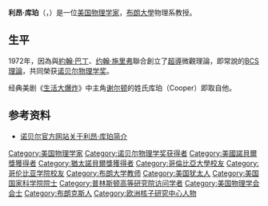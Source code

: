 {{NoteTA
|G1=物理學
}}
{{Infobox scientist
|name = 利昂·库珀{{Nobel icon|1972年诺贝尔物理学奖|诺贝尔物理学奖}}<br>Leon N Cooper 
|image = Nobel Laureate Leon Cooper in 2007.jpg
|caption = 2007年的库珀
|image_size =
|birth_date = {{birth date and age|1930|2|28}}
|birth_place = {{USA}}[[纽约市|纽约市]][[布朗克斯|布朗克斯]]
|residence = {{USA}}
|nationality = {{USA}}
|field = [[物理|物理]]
|alma_mater = [[哥伦比亚大学|哥伦比亚大学]]
|work_institution = [[布朗大学|布朗大学]]
|doctoral_advisor = Robert Serber
|doctoral_students= Elie Bienenstock<br>Paul Munro<br>Nathan Intrator<br>Omer Artun<br>Michael Perrone<br>Alan Saul	
|known_for = [[超导|超导]]<br>[[库珀对|库珀对]] 
|prizes = [[File:Nobel_prize_medal.svg|20px]] {{nowrap|[[诺贝尔物理学奖|诺贝尔物理学奖]]（1972年）<br>[[康斯托克物理学奖|康斯托克物理学奖]]（1968）}}
}}

'''利昂·库珀'''（{{lang-en|Leon Cooper}}，{{bd|1930年|2月28日||}}）是一位[[美国|美国]][[物理学家|物理学家]]，[[布朗大學|布朗大學]]物理系教授。

==生平==
1972年，因為與[[約翰·巴丁|約翰·巴丁]]、[[约翰·施里弗|约翰·施里弗]]聯合創立了[[超導|超導]]微觀理論，即常說的[[BCS理論|BCS理論]]，共同榮获[[诺贝尔物理学奖|诺贝尔物理学奖]]。

经典美剧《[[生活大爆炸|生活大爆炸]]》中主角[[谢尔顿·库珀|谢尔顿]]的姓氏库珀（Cooper）即取自他。

== 参考资料 ==
* [http://nobelprize.org/nobel_prizes/physics/laureates/1972/cooper-bio.html 诺贝尔官方网站关于利昂·库珀简介]{{Wayback|url=http://nobelprize.org/nobel_prizes/physics/laureates/1972/cooper-bio.html |date=20071024191600 }}

{{Authority control}}
{{Physicist-stub}}
{{诺贝尔物理学奖获得者 (1951年-1975年)}}

{{DEFAULTSORT: Cooper, Leon}}
[[Category:美国物理学家|Category:美国物理学家]]
[[Category:诺贝尔物理学奖获得者|Category:诺贝尔物理学奖获得者]]
[[Category:美國諾貝爾獎獲得者|Category:美國諾貝爾獎獲得者]]
[[Category:猶太諾貝爾獎獲得者|Category:猶太諾貝爾獎獲得者]]
[[Category:哥倫比亞大學校友|Category:哥倫比亞大學校友]]
[[Category:哥伦比亚学院校友|Category:哥伦比亚学院校友]]
[[Category:布朗大学教师|Category:布朗大学教师]]
[[Category:美国犹太人|Category:美国犹太人]]
[[Category:美国国家科学院院士|Category:美国国家科学院院士]]
[[Category:普林斯顿高等研究院访问学者|Category:普林斯顿高等研究院访问学者]]
[[Category:美国物理学会会士|Category:美国物理学会会士]]
[[Category:布朗克斯人|Category:布朗克斯人]]
[[Category:欧洲核子研究中心人物|Category:欧洲核子研究中心人物]]